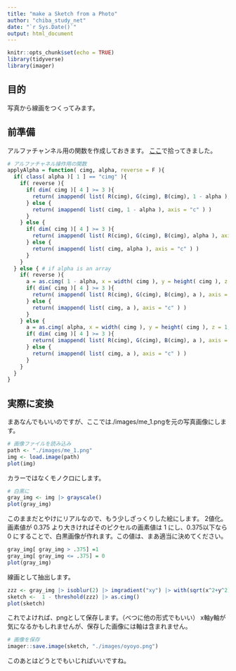 ```yaml
---
title: "make a Sketch from a Photo"
author: "chiba_study_net"
date: "`r Sys.Date()`"
output: html_document
---
```


```r
knitr::opts_chunk$set(echo = TRUE)
library(tidyverse)
library(imager)
```

## 目的

写真から線画をつくってみます。

## 前準備

アルファチャンネル用の関数を作成しておきます。
[ここ](https://htsuda.net/archives/2130)で拾ってきました。


```r
# アルファチャネル操作用の関数
applyAlpha = function( cimg, alpha, reverse = F ){
  if( class( alpha )[ 1 ] == "cimg" ){
    if( reverse ){
      if( dim( cimg )[ 4 ] >= 3 ){
        return( imappend( list( R(cimg), G(cimg), B(cimg), 1 - alpha ), axis = "c" ) )
      } else {
        return( imappend( list( cimg, 1 - alpha ), axis = "c" ) )
      }
    } else {
      if( dim( cimg )[ 4 ] >= 3 ){
        return( imappend( list( R(cimg), G(cimg), B(cimg), alpha ), axis = "c" ) )
      } else {
        return( imappend( list( cimg, alpha ), axis = "c" ) )
      }
    }
  } else { # if alpha is an array
    if( reverse ){
      a = as.cimg( 1 - alpha, x = width( cimg ), y = height( cimg ), z = 1, cc = 1 )
      if( dim( cimg )[ 4 ] >= 3 ){
        return( imappend( list( R(cimg), G(cimg), B(cimg), a ), axis = "c" ) )
      } else {
        return( imappend( list( cimg, a ), axis = "c" ) )
      }
    } else {
      a = as.cimg( alpha, x = width( cimg ), y = height( cimg ), z = 1, cc = 1 )
      if( dim( cimg )[ 4 ] >= 3 ){
        return( imappend( list( R(cimg), G(cimg), B(cimg), a ), axis = "c" ) )
      } else {
        return( imappend( list( cimg, a ), axis = "c" ) )
      }
    }
  }
}
```

## 実際に変換

まあなんでもいいのですが、ここでは./images/me_1.pngを元の写真画像にします。


```r
# 画像ファイルを読み込み
path <- "./images/me_1.png"
img <- load.image(path)
plot(img)
```


カラーではなくモノクロにします。
```r
# 白黒に
gray_img <- img |> grayscale()
plot(gray_img)
```

このままだとやけにリアルなので、もう少しざっくりした絵にします。
2値化。画素値が 0.375 より大きければそのピクセルの画素値は 1 にし、0.375以下なら 0 にすることで、白黒画像が作れます。この値は、まあ適当に決めてください。
```r
gray_img[ gray_img > .375] =1
gray_img[ gray_img <= .375] = 0
plot(gray_img)
```

線画として抽出します。
```r
zzz <- gray_img |> isoblur(2) |> imgradient("xy") |> with(sqrt(x^2+y^2)) 
sketch <-  1 - threshold(zzz) |> as.cimg()
plot(sketch)
```

これでよければ、pngとして保存します。（べつに他の形式でもいい）
x軸y軸が気になるかもしれませんが、保存した画像には軸は含まれません。

```r
# 画像を保存
imager::save.image(sketch, "./images/oyoyo.png")
```

このあとはどうとでもいじればいいですね。
